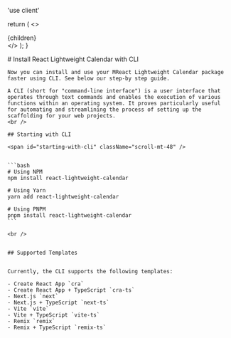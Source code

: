 'use client'


  return (
    <>
      <Meta
        description="Follow our step-by-step guide to install react-lightweight-calendar in your React project. Learn how to quickly and easily set up our powerful React calendar component."
        keywords="install react-lightweight-calendar, react calendar installation, setup react calendar, react calendar component installation guide, react calendar npm install"
        title="How to Install React-Lightweight-Calendar in Your React Project"
        canonical="https://calendar-react.com/installation"
      />
      <div>
        {children}
      </div>
    </>
  );
}

<wrapper>
    # Install React Lightweight Calendar with CLI

    Now you can install and use your MReact Lightweight Calendar package faster using CLI. See below our step-by step guide.

    A CLI (short for "command-line interface") is a user interface that operates through text commands and enables the execution of various functions within an operating system. It proves particularly useful for automating and streamlining the process of setting up the scaffolding for your web projects.
    <br />

    ## Starting with CLI

    <span id="starting-with-cli" className="scroll-mt-48" />


    ```bash
    # Using NPM
    npm install react-lightweight-calendar

    # Using Yarn
    yarn add react-lightweight-calendar

    # Using PNPM
    pnpm install react-lightweight-calendar
    ```

    <br />


    ## Supported Templates


    Currently, the CLI supports the following templates:

    - Create React App `cra`
    - Create React App + TypeScript `cra-ts`
    - Next.js `next`
    - Next.js + TypeScript `next-ts`
    - Vite `vite`
    - Vite + TypeScript `vite-ts`
    - Remix `remix`
    - Remix + TypeScript `remix-ts`
</wrapper>
